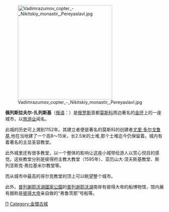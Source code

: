[[File:Vadimrazumov_copter_-_Nikitskiy_monastir,_Pereyaslavl.jpg|300px]]

'''佩列斯拉夫尔-扎列斯基'''（[[俄语|俄语]]：{{lang|ru|'''Переславль-Залесский'''}}）是[[俄罗斯|俄罗斯]]首都[[莫斯科|莫斯科]]周边著名的[[金环|金环]]上的一座城市，以[[旅游业|旅游业]]闻名。

此城的历史可上溯到1152年。其建立者便是著名的莫斯科的创建者[[尤里·多尔戈鲁基|尤里·多尔戈鲁基]],他在当地建了一个高8～15米，长2.5米的土堆,那个土堆迄今仍保留着。城内有着著名的主显圣容教堂。

此外城里还有很多教堂，以一个整体的影响让这座小城带给游人以赏心悦目的感觉。这些教堂分别是彼得府主教大教堂（1595年）、亚历山大·涅夫斯基教堂、斯列坚斯克·弗拉基米尔教堂等。

而从城市中最高的哥尔克教堂的顶上可以眺望整个城市。

此外，[[普列謝耶沃湖國家公園|普列謝耶沃湖國家公園]]的[[普列谢耶沃湖|普列谢耶沃湖]]南岸有彼得大帝的船博物馆，馆内展有据称是[[彼得大帝|彼得大帝]]亲自做的“弗鲁茨那”号船等。

{{俄罗斯金环}}
{{雅羅斯拉夫爾州行政區劃}}

[[Category:雅羅斯拉夫爾州城市|П]]
[[Category:金環古城|Category:金環古城]]
